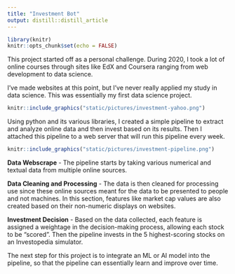 ```yaml
---
title: "Investment Bot"
output: distill::distill_article
---
```


```r
library(knitr)
knitr::opts_chunk$set(echo = FALSE)
```

This project started off as a personal challenge. During 2020, I took a lot of online courses through sites like EdX and Coursera ranging from web development to data science.

I've made websites at this point, but I've never really applied my study in data science. This was essentially my first data science project.

```r
knitr::include_graphics("static/pictures/investment-yahoo.png")
```

Using python and its various libraries, I created a simple pipeline to extract and analyze online data and then invest based on its results. Then I attached this pipeline to a web server that will run this pipeline every week.

```r
knitr::include_graphics("static/pictures/investment-pipeline.png")
```

**Data Webscrape** - The pipeline starts by taking various numerical and textual data from multiple online sources.

**Data Cleaning and Processing** - The data is then cleaned for processing use since these online sources meant for the data to be presented to people and not machines. In this section, features like market cap values are also created based on their non-numeric displays on websites.

**Investment Decision** - Based on the data collected, each feature is assigned a weightage in the decision-making process, allowing each stock to be "scored". Then the pipeline invests in the 5 highest-scoring stocks on an Investopedia simulator.

The next step for this project is to integrate an ML or AI model into the pipeline, so that the pipeline can essentially learn and improve over time.



